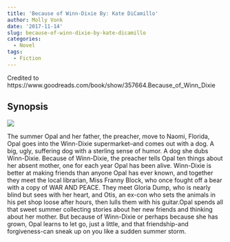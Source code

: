 ```yaml
---
title: 'Because of Winn-Dixie By: Kate DiCamillo'
author: Molly Vonk
date: '2017-11-14'
slug: because-of-winn-dixie-by-kate-dicamillo
categories:
  - Novel
tags:
  - Fiction
---
```


Credited to https://www.goodreads.com/book/show/357664.Because_of_Winn_Dixie

## Synopsis

<img src="Winn.jpg"/>

The summer Opal and her father, the preacher, move to Naomi, Florida, Opal goes into the Winn-Dixie supermarket--and comes out with a dog. A big, ugly, suffering dog with a sterling sense of humor. A dog she dubs Winn-Dixie. Because of Winn-Dixie, the preacher tells Opal ten things about her absent mother, one for each year Opal has been alive. Winn-Dixie is better at making friends than anyone Opal has ever known, and together they meet the local librarian, Miss Franny Block, who once fought off a bear with a copy of WAR AND PEACE. They meet Gloria Dump, who is nearly blind but sees with her heart, and Otis, an ex-con who sets the animals in his pet shop loose after hours, then lulls them with his guitar.Opal spends all that sweet summer collecting stories about her new friends and thinking about her mother. But because of Winn-Dixie or perhaps because she has grown, Opal learns to let go, just a little, and that friendship-and forgiveness-can sneak up on you like a sudden summer storm.
